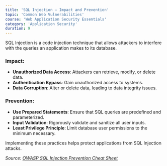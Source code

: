```yaml
---
title: 'SQL Injection – Impact and Prevention'
topic: 'Common Web Vulnerabilities'
course: 'Web Application Security Essentials'
category: 'Application Security'
duration: 9
---
```


<CourseVideo title="SQL Injection Explained" src="https://www.youtube.com/embed/8XVHftQskxk" />

SQL Injection is a code injection technique that allows attackers to interfere with the queries an application makes to its database.

### Impact:

- **Unauthorized Data Access**: Attackers can retrieve, modify, or delete data.
- **Authentication Bypass**: Gain unauthorized access to systems.
- **Data Corruption**: Alter or delete data, leading to data integrity issues.

### Prevention:

- **Use Prepared Statements**: Ensure that SQL queries are predefined and parameterized.
- **Input Validation**: Rigorously validate and sanitize all user inputs.
- **Least Privilege Principle**: Limit database user permissions to the minimum necessary.

Implementing these practices helps protect applications from SQL Injection attacks.

_Source: [OWASP SQL Injection Prevention Cheat Sheet](https://cheatsheetseries.owasp.org/cheatsheets/SQL_Injection_Prevention_Cheat_Sheet.html)_
